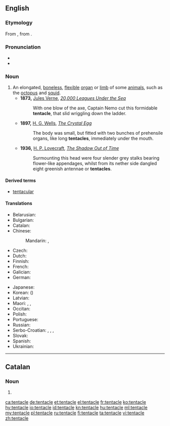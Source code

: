 ==English==
{{wikipedia}}
===Etymology===
From {{etyl|NL.|en}} {{term|tentaculum|lang=mul}}, from {{term|tentō|lang=la}}.

===Pronunciation===
* {{IPA|/ˈtɛntəkəl/|/ˈtɛntɨkəl/|lang=en}}
* {{audio|en-us-tentacle.ogg|Audio (US)|lang=en}}

===Noun===
{{en-noun}}

# An elongated, [[boneless]], [[flexible]] [[organ]] or [[limb]] of some [[animal]]s, such as the [[octopus]] and [[squid]].
#* '''1873,''' [[s:Author:Jules Verne|Jules Verne]], ''[http://etext.lib.virginia.edu/etcbin/ot2www-pubeng?specfile=/texts/english/modeng/publicsearch/modengpub.o2w&act=surround&offset=657864232&tag=Verne,+Jules,+1828-1905:+Twenty+Thousand+Leagues+Under+the+Sea,+1873&query=+tentacle&id=VerTwen 20,000 Leagues Under the Sea]''
#*: With one blow of the axe, Captain Nemo cut this formidable '''tentacle''', that slid wriggling down the ladder.
#* '''1897,''' [[s:Author:H._G._Wells|H. G. Wells]], ''[[s:The_Crystal_Egg|The Crystal Egg]]''
#*: The body was small, but fitted with two bunches of prehensile organs, like long '''tentacles''', immediately under the mouth.
#* '''1936,''' [[s:Author:Howard_Phillips_Lovecraft|H. P. Lovecraft]], ''[[s:The_Shadow_Out_of_Time/Chapter_4|The Shadow Out of Time]]''
#*: Surmounting this head were four slender grey stalks bearing flower-like appendages, whilst from its nether side dangled eight greenish antennae or '''tentacles'''.

====Derived terms====
* [[tentacular]]

====Translations====
{{trans-top|elongated, boneless, flexible appendage}}
* Belarusian: {{t|be|шчупальца|n|tr=ščúpalʹca|sc=Cyrl}}
* Bulgarian: {{t+|bg|пипало|n|tr=pipálo}}
* Catalan: {{t+|ca|tentacle|m}}
* Chinese:
*: Mandarin: {{t|cmn|觸手|sc=Hani}}, {{t+|cmn|触手|tr=chùshǒu|sc=Hani}}
* Czech: {{t+|cs|chapadlo|n}}
* Dutch: {{t+|nl|tentakel|n}}
* Finnish: {{t+|fi|lonkero}}
* French: {{t+|fr|tentacule|m}}
* Galician: {{t|gl|tentáculo|m}}
* German: {{t+|de|Tentakel|m}}
{{trans-mid}}
* Japanese: {{t|ja|触手|tr=しょくしゅ, shokushu|sc=Jpan}}
* Korean: {{t+|ko|촉수|tr=choksu|sc=Kore}} ({{t+|ko|觸手|sc=Kore}})
* Latvian: {{t|lv|tausteklis|m}}
* Maori: {{t|mi|kāwai}}, {{t|mi|wekeweke}}, {{t|mi|ngongotua}}
* Occitan: {{t|oc|tentacul|m}}
* Polish: {{t|pl|macka|n}}
* Portuguese: {{t+|pt|tentáculo|m}}
* Russian: {{t+|ru|щупальце|n|tr=ščúpalʹce}}
* Serbo-Croatian: {{t+|sh|pipak|m}}, {{t|sh|pipaljka|f}}, {{t|sh|пипак|m}}, {{t|sh|пипаљка|f}}
* Slovak: {{t|sk|chápadlo|n}}
* Spanish: {{t|es|tentáculo|m}}
* Ukrainian: {{t|uk|щупальце|n|tr=ščúpalʹce|sc=Cyrl}}
{{trans-bottom}}

----

==Catalan==

===Noun===
{{ca-noun|m}}

# {{l|en|tentacle}}

[[ca:tentacle]]
[[de:tentacle]]
[[et:tentacle]]
[[el:tentacle]]
[[fr:tentacle]]
[[ko:tentacle]]
[[hy:tentacle]]
[[io:tentacle]]
[[id:tentacle]]
[[kn:tentacle]]
[[hu:tentacle]]
[[ml:tentacle]]
[[my:tentacle]]
[[pl:tentacle]]
[[ru:tentacle]]
[[fi:tentacle]]
[[ta:tentacle]]
[[vi:tentacle]]
[[zh:tentacle]]